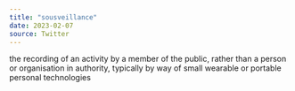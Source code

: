 ```yaml
---
title: "sousveillance"
date: 2023-02-07
source: Twitter
---
```


the recording of an activity by a member of the public, rather than a person or organisation in authority, typically by way of small wearable or portable personal technologies
